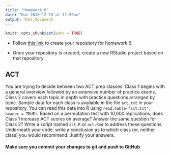 ```yaml
---
title: "Homework 6"
date: "Due 2018-12-13 at 11:59am"
output: html_document
---
```


```r
knitr::opts_chunk$set(echo = TRUE)
```

+ Follow [this link](https://classroom.github.com/a/G-rKqIyK) to create your 
repository for homework 6.

+ Once your repository is created, create a new RStudio project based on that
repository.

## ACT
You are trying to decide between two ACT prep classes. Class 1 begins with a
general overview followed by an extensive number of practice exams. Class 2
covers each topic in depth with practice questions arranged by topic. Sample
data for each class is available in the file `act.txt` in your repository. You 
can read this data into R using `read.table("act.txt", header = TRUE)`. Based
on a permutation test with 10,000 replications, does Class 1 increase ACT scores
on average? Answer the same question for Class 2?  Write a script named `act.R`
or `act.Rmd` to address these questions. Underneath your code, write a conclusion 
as to which class (or, neither class) you would recommend. Justify your answers.

#### **Make sure you commit your changes to git and push to GitHub**
